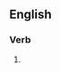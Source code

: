 {{also|évaluâtes}}

==English==

===Verb===
{{head|en|verb form}}

# {{en-third-person singular of|evaluate}}